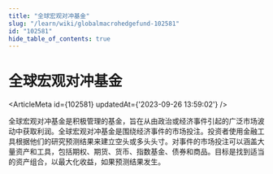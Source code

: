 ```yaml
---
title: "全球宏观对冲基金"
slug: "/learn/wiki/globalmacrohedgefund-102581"
id: "102581"
hide_table_of_contents: true
---
```



# 全球宏观对冲基金

<ArticleMeta id={102581} updatedAt={'2023-09-26 13:59:02'} />
<div className='border-solid border-b border-t-0 my-4 border-[var(--ifm-color-gray-300)]' />

全球宏观对冲基金是积极管理的基金，旨在从由政治或经济事件引起的广泛市场波动中获取利润。全球宏观对冲基金是围绕经济事件的市场投注。投资者使用金融工具根据他们的研究预测结果来建立空头或多头头寸。对事件的市场投注可以涵盖大量资产和工具，包括期权、期货、货币、指数基金、债券和商品。目标是找到适当的资产组合，以最大化收益，如果预测结果发生。
